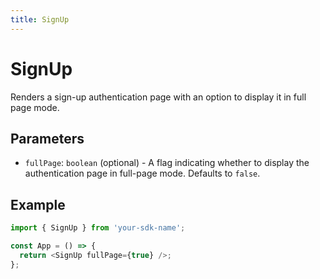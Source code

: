 ```yaml
---
title: SignUp
---
```


# SignUp

Renders a sign-up authentication page with an option to display it in full page mode.

## Parameters

- `fullPage`: `boolean` (optional) - A flag indicating whether to display the authentication page in full-page mode. Defaults to `false`.

## Example

```typescript
import { SignUp } from 'your-sdk-name';

const App = () => {
  return <SignUp fullPage={true} />;
};
```